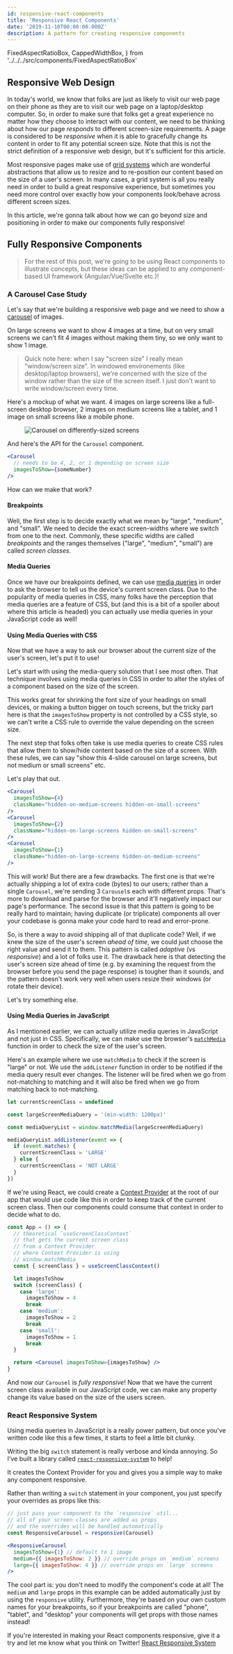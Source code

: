 ```yaml
---
id: responsive-react-components
title: 'Responsive React Components'
date: '2019-11-10T00:00:00.000Z'
description: A pattern for creating responsive components
---
```


  FixedAspectRatioBox,
  CappedWidthBox,
} from '../../../src/components/FixedAspectRatioBox'

## Responsive Web Design

In today's world, we know that folks are just as likely to visit our web page on their phone as they are to visit our web page on a laptop/desktop computer. So, in order to make sure that folks get a great experience no matter how they choose to interact with our content, we need to be thinking about how our page _responds_ to different screen-size requirements. A page is considered to be _responsive_ when it is able to gracefully change its content in order to fit any potential screen size. Note that this is not the strict definition of a responsive web design, but it's sufficient for this article.

Most responsive pages make use of [grid systems](https://developer.mozilla.org/en-US/docs/Learn/CSS/CSS_layout/Legacy_Layout_Methods) which are wonderful abstractions that allow us to resize and to re-position our content based on the size of a user's screen. In many cases, a grid system is all you really need in order to build a great responsive experience, but sometimes you need more control over exactly how your components look/behave across different screen sizes.

In this article, we're gonna talk about how we can go beyond size and positioning in order to make our components fully responsive!

## Fully Responsive Components

> For the rest of this post, we're going to be using React components to illustrate concepts, but these ideas can be applied to any component-based UI framework (Angular/Vue/Svelte etc.)!

### A Carousel Case Study

Let's say that we're building a responsive web page and we need to show a [carousel](https://www.nngroup.com/articles/designing-effective-carousels/) of images.

On large screens we want to show 4 images at a time, but on very small screens we can't fit 4 images without making them tiny, so we only want to show 1 image.

> Quick note here: when I say "screen size" I really mean "window/screen size". In windowed environements (like desktop/laptop browsers), we're concerned with the size of the window rather than the size of the screen itself. I just don't want to write window/screen every time.

Here's a mockup of what we want. 4 images on large screens like a full-screen desktop browser, 2 images on medium screens like a tablet, and 1 image on small screens like a mobile phone.

<Figure>
  <CappedWidthBox maxWidth={300}>
    <FixedAspectRatioBox aspectRatio={111 / 301}>
      <img
        alt="Carousel on differently-sized screens"
        src="https://res.cloudinary.com/tripphamm/image/upload/v1577726270/tripps-tips/responsive-react-components/carousel-sizes_pihgd3.png"
      />
    </FixedAspectRatioBox>
  </CappedWidthBox>
</Figure>

And here's the API for the `Carousel` component.

```jsx
<Carousel
  // needs to be 4, 2, or 1 depending on screen size
  imagesToShow={someNumber}
/>
```

How can we make that work?

#### Breakpoints

Well, the first step is to decide exactly what we mean by "large", "medium", and "small". We need to decide the exact screen-widths where we switch from one to the next. Commonly, these specific widths are called _breakpoints_ and the ranges themselves ("large", "medium", "small") are called _screen classes_.

#### Media Queries

Once we have our breakpoints defined, we can use [media queries](https://developer.mozilla.org/en-US/docs/Web/CSS/Media_Queries) in order to ask the browser to tell us the device's current screen class. Due to the popularity of media queries in CSS, many folks have the perception that media queries are a feature of CSS, but (and this is a bit of a spoiler about where this article is headed) you can actually use media queries in your JavaScript code as well!

#### Using Media Queries with CSS

Now that we have a way to ask our browser about the current size of the user's screen, let's put it to use!

Let's start with using the media-query solution that I see most often. That technique involves using media queries in CSS in order to alter the styles of a component based on the size of the screen.

This works great for shrinking the font size of your headings on small devices, or making a button bigger on touch screens, but the tricky part here is that the `imagesToShow` property is not controlled by a CSS style, so we can't write a CSS rule to override the value depending on the screen size.

The next step that folks often take is use media queries to create CSS rules that allow them to show/hide content based on the size of a screen. With these rules, we can say "show this 4-slide carousel on large screens, but not medium or small screens" etc.

Let's play that out.

```jsx
<Carousel
  imagesToShow={4}
  className="hidden-on-medium-screens hidden-on-small-screens"
/>
<Carousel
  imagesToShow={2}
  className="hidden-on-large-screens hidden-on-small-screens"
/>
<Carousel
  imagesToShow={1}
  className="hidden-on-large-screens hidden-on-medium-screens"
/>
```

This will work! But there are a few drawbacks. The first one is that we're actually shipping a lot of extra code (bytes) to our users; rather than a single `Carousel`, we're sending 3 `Carousel`s each with different props. That's more to download and parse for the browser and it'll negatively impact our page's performance. The second issue is that this pattern is going to be really hard to maintain; having duplicate (or triplicate) components all over your codebase is gonna make your code hard to read and error-prone.

So, is there a way to avoid shipping all of that duplicate code? Well, if we knew the size of the user's screen _ahead of time_, we could just choose the right value and send it to them. This pattern is called _adaptive_ (vs _responsive_) and a lot of folks use it. The drawback here is that detecting the user's screen size ahead of time (e.g. by examining the request from the browser before you send the page response) is tougher than it sounds, and the pattern doesn't work very well when users resize their windows (or rotate their device).

Let's try something else.

#### Using Media Queries in JavaScript

As I mentioned earlier, we can actually utilize media queries in JavaScript and not just in CSS. Specifically, we can make use the browser's [`matchMedia`](https://developer.mozilla.org/en-US/docs/Web/API/Window/matchMedia) function in order to check the size of the user's screen.

Here's an example where we use `matchMedia` to check if the screen is "large" or not. We use the `addListener` function in order to be notified if the media query result ever changes. The listener will be fired when we go from not-matching to matching and it will also be fired when we go from matching back to not-matching.

```js
let currentScreenClass = undefined

const largeScreenMediaQuery = '(min-width: 1200px)'

const mediaQueryList = window.matchMedia(largeScreenMediaQuery)

mediaQueryList.addListener(event => {
  if (event.matches) {
    currentScreenClass = 'LARGE'
  } else {
    currentScreenClass = 'NOT LARGE'
  }
})
```

If we're using React, we could create a [Context Provider](https://reactjs.org/docs/context.html) at the root of our app that would use code like this in order to keep track of the current screen class. Then our components could consume that context in order to decide what to do.

```jsx
const App = () => {
  // theoretical `useScreenClassContext`
  // that gets the current screen class
  // from a Context Provider
  // where Context Provider is using
  // window.matchMedia
  const { screenClass } = useScreenClassContext()

  let imagesToShow
  switch (screenClass) {
    case 'large':
      imagesToShow = 4
      break
    case 'medium':
      imagesToShow = 2
      break
    case 'small':
      imagesToShow = 1
      break
  }

  return <Carousel imagesToShow={imagesToShow} />
}
```

And now our `Carousel` is _fully responsive_! Now that we have the current screen class available in our JavaScript code, we can make any property change its value based on the size of the users screen.

### React Responsive System

Using media queries in JavaScript is a really power pattern, but once you've written code like this a few times, it starts to feel a little bit clunky.

Writing the big `switch` statement is really verbose and kinda annoying. So I've built a library called [`react-responsive-system`](https://www.npmjs.com/package/react-responsive-system) to help!

It creates the Context Provider for you and gives you a simple way to make any component responsive.

Rather than writing a `switch` statement in your component, you just specify your overrides as props like this:

```jsx
// just pass your component to the `responsive` util...
// all of your screen classes are added as props
// and the overrides will be handled automatically
const ResponsiveCarousel = responsive(Carousel)

<ResponsiveCarousel
  imagesToShow={1} // default to 1 image
  medium={{ imagesToShow: 2 }} // override props on `medium` screens
  large={{ imagesToShow: 4 }} // override props on `large` screens
/>
```

The cool part is: you don't need to modify the component's code at all! The `medium` and `large` props in this example can be added automatically just by using the `responsive` utility. Furthermore, they're based on your own custom names for your breakpoints, so if your breakpoints are called "phone", "tablet", and "desktop" your components will get props with those names instead!

If you're interested in making your React components responsive, give it a try and let me know what you think on Twitter! [React Responsive System](https://www.npmjs.com/package/react-responsive-system)
